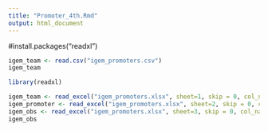 ```yaml
---
title: "Promoter_4th.Rmd"
output: html_document
---
```


#install.packages("readxl")
```r
igem_team <- read.csv("igem_promoters.csv")
igem_team

library(readxl)

igem_team <- read_excel("igem_promoters.xlsx", sheet=1, skip = 0, col_names=T)
igem_promoter <- read_excel("igem_promoters.xlsx", sheet=2, skip = 0, col_names=T)
igem_obs <- read_excel("igem_promoters.xlsx", sheet=3, skip = 0, col_names=T)
igem_obs

```



